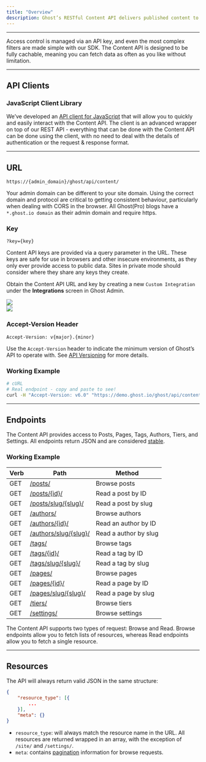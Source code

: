 ```yaml
---
title: "Overview"
description: Ghost’s RESTful Content API delivers published content to the world and can be accessed in a read-only manner by any client to render in a website, app, or other embedded media.
---
```


***

Access control is managed via an API key, and even the most complex filters are made simple with our SDK. The Content API is designed to be fully cachable, meaning you can fetch data as often as you like without limitation.

***

## API Clients

### JavaScript Client Library

We’ve developed an [API client for JavaScript](/content-api/javascript/) that will allow you to quickly and easily interact with the Content API. The client is an advanced wrapper on top of our REST API - everything that can be done with the Content API can be done using the client, with no need to deal with the details of authentication or the request & response format.

***

## URL

`https://{admin_domain}/ghost/api/content/`

Your admin domain can be different to your site domain. Using the correct domain and protocol are critical to getting consistent behaviour, particularly when dealing with CORS in the browser. All Ghost(Pro) blogs have a `*.ghost.io domain` as their admin domain and require https.

### Key

`?key={key}`

Content API keys are provided via a query parameter in the URL. These keys are safe for use in browsers and other insecure environments, as they only ever provide access to public data. Sites in private mode should consider where they share any keys they create.

Obtain the Content API URL and key by creating a new `Custom Integration` under the **Integrations** screen in Ghost Admin.

<Frame caption={`Search "integrations" in your settings to jump right to the section.`}>
  <img src="/images/custom-integrations-list.webp" />
</Frame>

<br />

<Frame caption="You can regenerate the Content API key any time, but any scripts or applications using it will need to be updated.">
  <img src="/images/custom-integration-settings.webp" />
</Frame>

### Accept-Version Header

`Accept-Version: v{major}.{minor}`

Use the `Accept-Version` header to indicate the minimum version of Ghost’s API to operate with. See [API Versioning](/faq/api-versioning/) for more details.

### Working Example

```bash
# cURL
# Real endpoint - copy and paste to see!
curl -H "Accept-Version: v6.0" "https://demo.ghost.io/ghost/api/content/posts/?key=22444f78447824223cefc48062"
```

***

## Endpoints

The Content API provides access to Posts, Pages, Tags, Authors, Tiers, and Settings. All endpoints return JSON and are considered [stable](/faq/api-versioning/).

### Working Example

| Verb | Path                               | Method                |
| ---- | ---------------------------------- | --------------------- |
| GET  | [/posts/](/content-api/posts)                  | Browse posts          |
| GET  | [/posts/\{id}/](/content-api/posts)            | Read a post by ID     |
| GET  | [/posts/slug/\{slug}/](/content-api/posts)     | Read a post by slug   |
| GET  | [/authors/](/content-api/authors)              | Browse authors        |
| GET  | [/authors/\{id}/](/content-api/authors)        | Read an author by ID  |
| GET  | [/authors/slug/\{slug}/](/content-api/authors) | Read a author by slug |
| GET  | [/tags/](/content-api/tags)                    | Browse tags           |
| GET  | [/tags/\{id}/](/content-api/tags)              | Read a tag by ID      |
| GET  | [/tags/slug/\{slug}/](/content-api/tags)       | Read a tag by slug    |
| GET  | [/pages/](/content-api/pages)                  | Browse pages          |
| GET  | [/pages/\{id}/](/content-api/pages)            | Read a page by ID     |
| GET  | [/pages/slug/\{slug}/](/content-api/pages)     | Read a page by slug   |
| GET  | [/tiers/](/content-api/tiers)                  | Browse tiers          |
| GET  | [/settings/](/content-api/settings)            | Browse settings       |

The Content API supports two types of request: Browse and Read. Browse endpoints allow you to fetch lists of resources, whereas Read endpoints allow you to fetch a single resource.

***

## Resources

The API will always return valid JSON in the same structure:

```json
{
    "resource_type": [{
        ...
    }],
    "meta": {}
}
```

* `resource_type`: will always match the resource name in the URL. All resources are returned wrapped in an array, with the exception of `/site/` and `/settings/`.
* `meta`: contains [pagination](/content-api/pagination) information for browse requests.


